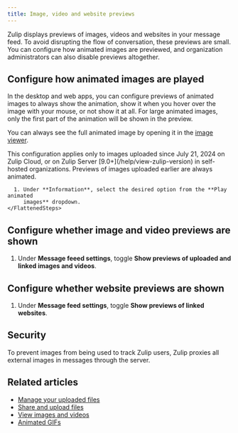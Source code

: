 ```yaml
---
title: Image, video and website previews
---
```



Zulip displays previews of images, videos and websites in your message feed. To
avoid disrupting the flow of conversation, these previews are small. You can
configure how animated images are previewed, and organization administrators can
also disable previews altogether.

## Configure how animated images are played

In the desktop and web apps, you can configure previews of animated images to
always show the animation, show it when you hover over the image with your
mouse, or not show it at all. For large animated images, only the first part of
the animation will be shown in the preview.

You can always see the full animated image by opening it in the [image
viewer](/help/view-images-and-videos).

<ZulipNote>
  This configuration applies only to images uploaded since July 21, 2024 on
  Zulip Cloud, or on Zulip Server [9.0+](/help/view-zulip-version) in
  self-hosted organizations. Previews of images uploaded earlier are always
  animated.
</ZulipNote>

<Tabs>
  <TabItem label="Desktop/Web">
    <FlattenedSteps>
      <NavigationSteps target="settings/preferences" />

      1. Under **Information**, select the desired option from the **Play animated
         images** dropdown.
    </FlattenedSteps>
  </TabItem>
</Tabs>

## Configure whether image and video previews are shown

<AdminOnly />

<FlattenedSteps>
  <NavigationSteps target="settings/organization-settings" />

  1. Under **Message feeed settings**, toggle **Show previews of uploaded and
     linked images and videos**.

  <SaveChanges />
</FlattenedSteps>

## Configure whether website previews are shown

<AdminOnly />

<FlattenedSteps>
  <NavigationSteps target="settings/organization-settings" />

  1. Under **Message feed settings**, toggle **Show previews of linked websites**.

  <SaveChanges />
</FlattenedSteps>

## Security

To prevent images from being used to track Zulip users, Zulip proxies all
external images in messages through the server.

## Related articles

* [Manage your uploaded files](/help/manage-your-uploaded-files)
* [Share and upload files](/help/share-and-upload-files)
* [View images and videos](/help/view-images-and-videos)
* [Animated GIFs](/help/animated-gifs-from-giphy)
